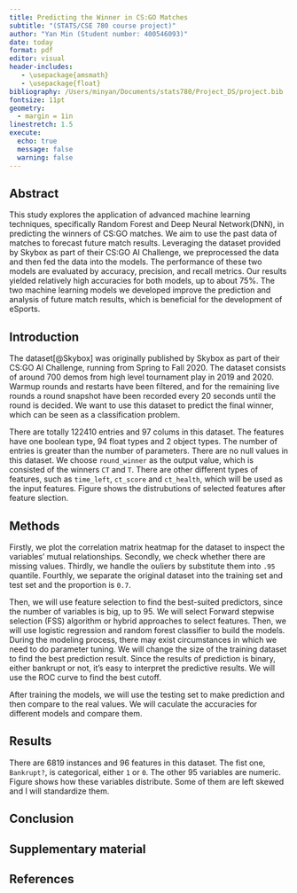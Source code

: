 ```yaml
---
title: Predicting the Winner in CS:GO Matches
subtitle: "(STATS/CSE 780 course project)"
author: "Yan Min (Student number: 400546093)"
date: today
format: pdf
editor: visual
header-includes:
   - \usepackage{amsmath}
   - \usepackage{float}
bibliography: /Users/minyan/Documents/stats780/Project_DS/project.bib
fontsize: 11pt
geometry: 
  - margin = 1in
linestretch: 1.5
execute: 
  echo: true
  message: false
  warning: false
---
```


\newpage

## Abstract

This study explores the application of advanced machine learning techniques, specifically Random Forest and Deep Neural Network(DNN), in predicting the winners of CS:GO matches. We aim to use the past data of matches to forecast future match results. Leveraging the dataset provided by Skybox as part of their CS:GO AI Challenge, we preprocessed the data and then fed the data into the models. The performance of these two models are evaluated by accuracy, precision, and recall metrics. Our results yielded relatively high accuracies for both models, up to about 75%. The two machine learning models we developed improve the prediction and analysis of future match results, which is beneficial for the development of eSports.

## Introduction

The dataset[@Skybox] was originally published by Skybox as part of their CS:GO AI Challenge, running from Spring to Fall 2020. The dataset consists of around 700 demos from high level tournament play in 2019 and 2020. Warmup rounds and restarts have been filtered, and for the remaining live rounds a round snapshot have been recorded every 20 seconds until the round is decided. We want to use this dataset to predict the final winner, which can be seen as a classification problem.  

There are totally 122410 entries and 97 colums in this dataset. The features have one boolean type, 94 float types and 2 object types. The number of entries is greater than the number of parameters. There are no null values in this dataset. We choose `round_winner` as the output value, which is consisted of the winners `CT` and `T`. There are other different types of features, such as `time_left`, `ct_score` and `ct_health`, which will be used as the input features. Figure \ref{figure1} shows the distrubutions of selected features after feature slection.

```{=tex}
\begin{figure}[H]
  \centering
  \includegraphics[width = 0.45\textwidth]{all_data.png}
  \caption{The distribution of selected variables after feature selection}
  \label{figure1}
\end{figure}
```

## Methods

Firstly, we plot the correlation matrix heatmap for the dataset to inspect the variables' mutual relationships. Secondly, we check whether there are missing values. Thirdly, we handle the ouliers by substitute them into `.95` quantile. Fourthly, we separate the original dataset into the training set and test set and the proportion is `0.7`.

Then, we will use feature selection to find the best-suited predictors, since the number of variables is big, up to 95. We will select Forward stepwise selection (FSS) algorithm or hybrid approaches to select features. Then, we will use logistic regression and random forest classifier to build the models. During the modeling process, there may exist circumstances in which we need to do parameter tuning. We will change the size of the training dataset to find the best prediction result. Since the results of prediction is binary, either bankrupt or not, it's easy to interpret the predictive results. We will use the ROC curve to find the best cutoff.

After training the models, we will use the testing set to make prediction and then compare to the real values. We will caculate the accuracies for different models and compare them.

## Results

There are 6819 instances and 96 features in this dataset. The fist one, `Bankrupt?`, is categorical, either `1` or `0`. The other 95 variables are numeric. Figure \ref{figure1} shows how these variables distribute. Some of them are left skewed and I will standardize them.

```{=tex}
\begin{figure}[H]
  \centering
  \includegraphics[width = 0.45\textwidth]{feature.png}
  \caption{The distribution of all the variables}
  \label{figure1}
\end{figure}
```

## Conclusion

\clearpage

## Supplementary material

\newpage

## References
